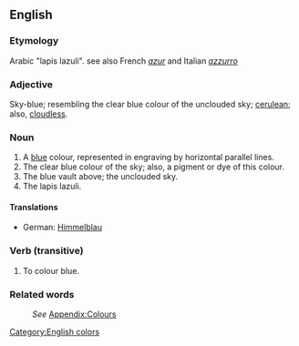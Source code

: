 ==English==
===Etymology===
Arabic "lapis lazuli". see also French ''[[azur]]'' and Italian ''[[azzurro]]''

===Adjective===
Sky-blue; resembling the clear blue colour of the unclouded sky; [[cerulean]]; also, [[cloudless]].

===Noun===
#A [[blue]] colour, represented in engraving by horizontal parallel lines.
#The clear blue colour of the sky; also, a pigment or dye of this colour.
#The blue vault above; the unclouded sky.
#The lapis lazuli.

====Translations====
*German: [[Himmelblau]]

===Verb (transitive)===

# To colour blue.

===Related words===
:''See'' [[Wiktionary_Appendix:Colours|Appendix:Colours]]

[[Category:English colors]]